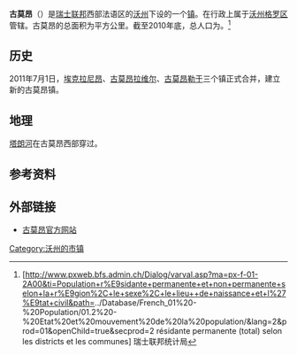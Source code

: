 {{瑞士市镇信息框
 | 市镇名称= 古莫昂
 | 原文名称             = {{lang|fr|Goumoëns}}
 | 图片                = Goumoens-la-Ville - Château.jpg
 | 纹章 = Goumoëns-blazon.svg
 | 语言                   = [[法语|法语]]
 | 所属州               = 沃州
 | iso-code-region = 
 | 所属区               = [[沃州格罗区|沃州格罗区]]
 | lat_d=46|lat_m=39|lat_NS=N|long_d=6|long_m=36|long_EW=E
 | 邮政编码        = 1376
 | 市镇代码        = 5541
 | 面积                 = {{smn|10.69|5|100}}
 | 平均海拔        =  617
 | 人口               = {{smn|849|6}}
 | 主页  = www.goumoens.ch
 | 市镇长           = Jean-Luc Bezençon
 | 相邻市镇             = 
 | 友好城市             = 
|地图文件             = Karte Gemeinde Goumoëns 2011.png
|}}
'''古莫昂'''（{{lang-fr|Goumoëns}}）是[[瑞士联邦|瑞士联邦]]西部法语区的[[沃州|沃州]]下设的一个[[瑞士市镇|镇]]。在行政上属于[[沃州格罗区|沃州格罗区]]管辖。古莫昂的总面积为{{smn|10.69|5|100}}平方公里。截至2010年底，总人口为{{smn|849|6}}。<ref>{{fr}}[http://www.pxweb.bfs.admin.ch/Dialog/varval.asp?ma=px-f-01-2A00&ti=Population+r%E9sidante+permanente+et+non+permanente+selon+la+r%E9gion%2C+le+sexe%2C+le+lieu++de+naissance+et+l%27%E9tat+civil&path=../Database/French_01%20-%20Population/01.2%20-%20Etat%20et%20mouvement%20de%20la%20population/&lang=2&prod=01&openChild=true&secprod=2 résidante permanente (total) selon les districts et les communes] {{Wayback|url=http://www.pxweb.bfs.admin.ch/Dialog/varval.asp?ma=px-f-01-2A00&ti=Population+r%E9sidante+permanente+et+non+permanente+selon+la+r%E9gion%2C+le+sexe%2C+le+lieu++de+naissance+et+l%27%E9tat+civil&path=..%2FDatabase%2FFrench_01%20-%20Population%2F01.2%20-%20Etat%20et%20mouvement%20de%20la%20population%2F&lang=2&prod=01&openChild=true&secprod=2 |date=20150102165023 }} 瑞士联邦统计局</ref>

==历史==
2011年7月1日，[[埃克拉尼昂|埃克拉尼昂]]、[[古莫昂拉维尔|古莫昂拉维尔]]、[[古莫昂勒于|古莫昂勒于]]三个镇正式合并，建立新的古莫昂镇。

==地理==
[[塔朗河|塔朗河]]在古莫昂西部穿过。

==参考资料==
{{reflist}}

==外部链接==
*{{fr}}[http://www.goumoens.ch 古莫昂官方网站] {{Wayback|url=http://www.goumoens.ch/ |date=20210115172723 }}

{{DEFAULTSORT:Goumoens-la-Ville}}
{{沃州格罗区行政区划}}
[[Category:沃州的市镇|Category:沃州的市镇]]